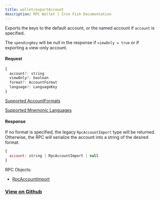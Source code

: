 ```yaml
---
title: wallet/exportAccount
description: RPC Wallet | Iron Fish Documentation
---
```


Exports the keys to the default account, or the named account if `account` is specified.

The `spendingKey` will be null in the response if `viewOnly = true` or if exporting a view-only account.

#### Request

```js
{
  account?: string
  viewOnly?: boolean
  format?: AccountFormat
  language?: LanguageKey
}
```
[Supported AccountFormats](https://github.com/iron-fish/ironfish/blob/master/ironfish/src/wallet/account/encoder/encoder.ts)

[Supported Mnemonic Languages](https://github.com/iron-fish/ironfish/blob/master/ironfish/src/utils/language.ts)

#### Response

If no format is specified, the legacy `RpcAccountImport` type will be returned. Otherwise, the RPC will serialize the account into a string of the desired format.

```js
{
  account: string | RpcAccountImport | null
}
```

RPC Objects: 
- [RpcAccountImport](/developers/documentation/rpc/objects/rpcAccountImport)

### [View on Github](https://github.com/iron-fish/ironfish/blob/master/ironfish/src/rpc/routes/wallet/exportAccount.ts)
